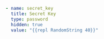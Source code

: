 ```yaml
- name: secret_key
  title: Secret Key
  type: password
  hidden: true
  value: "{{repl RandomString 40}}"
```